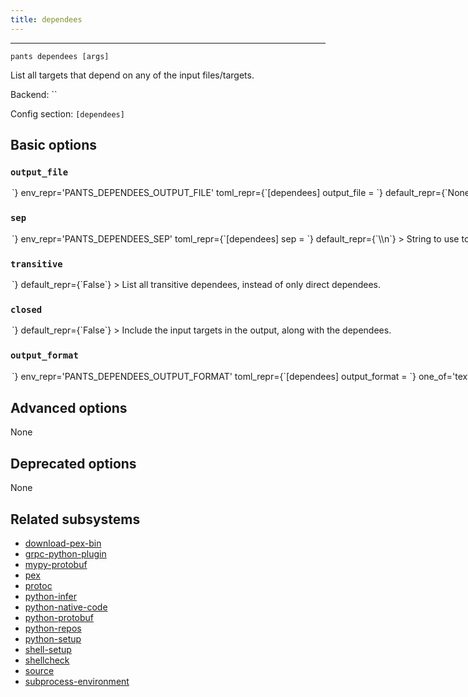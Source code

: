 ```yaml
---
title: dependees
---
```



---

```
pants dependees [args]
```

List all targets that depend on any of the input files/targets.

Backend: <span className="color--primary">``</span>

Config section: <span className="color--primary">`[dependees]`</span>

<span className={styles.options}>

## Basic options

### `output_file`

<Option
  cli_repr={`--dependees-output-file=<path>`}
  env_repr='PANTS_DEPENDEES_OUTPUT_FILE'
  toml_repr={`[dependees]
output_file = <path>`}
  default_repr={`None`}
>

Output the goal&#x27;s stdout to this file. If unspecified, outputs to stdout.

</Option>

### `sep`

<Option
  cli_repr={`--dependees-sep=<separator>`}
  env_repr='PANTS_DEPENDEES_SEP'
  toml_repr={`[dependees]
sep = <separator>`}
  default_repr={`\\n`}
>

String to use to separate lines in line-oriented output.

</Option>

### `transitive`

<Option
  cli_repr={`--[no-]dependees-transitive`}
  env_repr='PANTS_DEPENDEES_TRANSITIVE'
  toml_repr={`[dependees]
transitive = <bool>`}
  default_repr={`False`}
>

List all transitive dependees, instead of only direct dependees.

</Option>

### `closed`

<Option
  cli_repr={`--[no-]dependees-closed`}
  env_repr='PANTS_DEPENDEES_CLOSED'
  toml_repr={`[dependees]
closed = <bool>`}
  default_repr={`False`}
>

Include the input targets in the output, along with the dependees.

</Option>

### `output_format`

<Option
  cli_repr={`--dependees-output-format=<DependeesOutputFormat>`}
  env_repr='PANTS_DEPENDEES_OUTPUT_FORMAT'
  toml_repr={`[dependees]
output_format = <DependeesOutputFormat>`}
  one_of='text, json'
  default_repr={`text`}
>

Use `text` for a flattened list of target addresses; use `json` for each key to be the address of one of the specified targets, with its value being a list of that target&#x27;s dependees, e.g. `{':example': [':dep1', ':dep2']}`.

</Option>

## Advanced options

None

## Deprecated options

None

## Related subsystems

- [download-pex-bin](../subsystems/download-pex-bin.mdx)
- [grpc-python-plugin](../subsystems/grpc-python-plugin.mdx)
- [mypy-protobuf](../subsystems/mypy-protobuf.mdx)
- [pex](../subsystems/pex.mdx)
- [protoc](../subsystems/protoc.mdx)
- [python-infer](../subsystems/python-infer.mdx)
- [python-native-code](../subsystems/python-native-code.mdx)
- [python-protobuf](../subsystems/python-protobuf.mdx)
- [python-repos](../subsystems/python-repos.mdx)
- [python-setup](../subsystems/python-setup.mdx)
- [shell-setup](../subsystems/shell-setup.mdx)
- [shellcheck](../subsystems/shellcheck.mdx)
- [source](../subsystems/source.mdx)
- [subprocess-environment](../subsystems/subprocess-environment.mdx)

</span>
